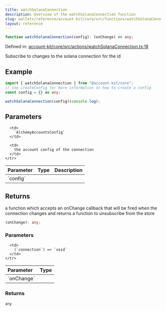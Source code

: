 ```yaml
---
title: watchSolanaConnection
description: Overview of the watchSolanaConnection function
slug: wallets/reference/account-kit/core/src/functions/watchSolanaConnection
layout: reference
---
```


```ts
function watchSolanaConnection(config): (onChange) => any;
```

Defined in: [account-kit/core/src/actions/watchSolanaConnection.ts:18](https://github.com/alchemyplatform/aa-sdk/blob/4987bdd63823427c48ec21401b71fa3cfc2d0675/account-kit/core/src/actions/watchSolanaConnection.ts#L18)

Subscribe to changes to the solana connection for the id

## Example

```ts twoslash
import { watchSolanaConnection } from "@account-kit/core";
// see createConfig for more information on how to create a config
const config = {} as any;

watchSolanaConnection(config)(console.log);
```

## Parameters

<table>
  <thead>
    <tr>
      <th align="left">Parameter</th>
      <th align="left">Type</th>
      <th align="left">Description</th>
    </tr>
  </thead>

  <tbody>
    <tr>
      <td>
        `config`
      </td>

      <td>
        `AlchemyAccountsConfig`
      </td>

      <td>
        the account config of the connection
      </td>
    </tr>

  </tbody>
</table>

## Returns

a function which accepts an onChange callback that will be fired when the connection changes and returns a function to unsubscribe from the store

```ts
(onChange): any;
```

### Parameters

<table>
  <thead>
    <tr>
      <th align="left">Parameter</th>
      <th align="left">Type</th>
    </tr>
  </thead>

  <tbody>
    <tr>
      <td>
        `onChange`
      </td>

      <td>
        (`connection`) => `void`
      </td>
    </tr>

  </tbody>
</table>

### Returns

`any`
